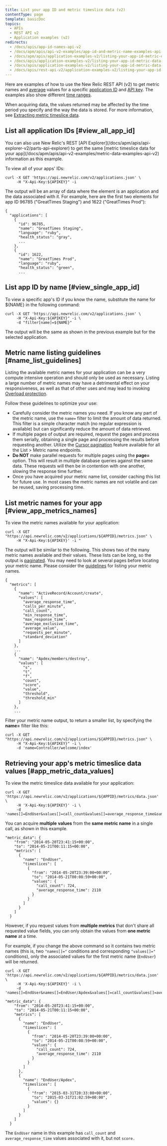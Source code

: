 ```yaml
---
title: List your app ID and metric timeslice data (v2)
contentType: page
template: basicDoc
topics:
  - APIs
  - REST API v2
  - Application examples (v2)
redirects:
  - /docs/apis/app-id-names-api-v2
  - /docs/apm/apis/api-v2-examples/app-id-and-metric-name-examples-api-v2
  - /docs/apm/apis/application-examples-v2/listing-your-app-id-metric-data-api-v2
  - /docs/apis/application-examples-v2/listing-your-app-id-metric-data-api-v2
  - /docs/apis/application-examples-v2/listing-your-app-id-metric-data-v2
  - /docs/apis/rest-api-v2/application-examples-v2/listing-your-app-id-metric-data-v2
---
```


Here are examples of how to use the New Relic REST API (v2) to get metric names and [average](/docs/apm/apis/requirements/calculating-average-metric-values-summarize) values for a specific [application ID](/docs/apm/apis/requirements/identification-code) and [API key](/docs/apis/rest-api-v2/requirements/rest-api-key#viewing). The examples also show different [time ranges](/docs/apm/apis/api-v2-examples/specifying-time-range-v2).

When acquiring data, the values returned may be affected by the time period you specify and the way the data is stored. For more information, see [Extracting metric timeslice data](/docs/apis/extracting-metric-data).

## List all application IDs [#view_all_app_id]

<Callout variant="tip">
  You can also use New Relic's REST [API Explorer](/docs/apm/apis/api-explorer-v2/parts-api-explorer) to get the same [metric timeslice data for your app](/docs/apm/apis/api-v2-examples/metric-data-examples-api-v2) information as this example.
</Callout>

To view all of your apps' IDs:

```
curl -X GET 'https://api.newrelic.com/v2/applications.json' \
     -H "X-Api-Key:${APIKEY}" -i
```

The output will be an array of data where the element is an application and the data associated with it. For example, here are the first two elements for app ID 96785 ("GreatTimes Staging") and 1622 ("GreatTimes Prod"):

```
{
  "applications": [
    {
      "id": 96785,
      "name": "GreatTimes Staging",
      "language": "ruby",
      "health_status": "gray",
      ...
    },
    {
      "id": 1622,
      "name": "GreatTimes Prod",
      "language": "ruby",
      "health_status": "green",
      ...
```

## List app ID by name [#view_single_app_id]

To view a specific app's ID if you know the name, substitute the name for $&#x7B;NAME} in the following command:

```
curl -X GET 'https://api.newrelic.com/v2/applications.json' \
     -H "X-Api-Key:${APIKEY}" -i \
     -d "filter[name]=${NAME}"
```

The output will be the same as shown in the previous example but for the selected application.

## Metric name listing guidelines [#name_list_guidelines]

Listing the available metric names for your application can be a very compute intensive operation and should only be used as necessary. Listing a large number of metric names may have a detrimental effect on your responsiveness, as well as that of other uses and may lead to invoking [Overload protection](/docs/apis/rest-api-v2/requirements/api-overload-protection-handling-429-errors).

Follow these guidelines to optimize your use:

* Carefully consider the metric names you need. If you know any part of the metric name, use the `name=` filter to limit the amount of data returned. This filter is a simple character match (no regular expression is available) but can significantly reduce the amount of data retrieved.
* If multiple pages of output are required, request the pages and process them serially, obtaining a single page and processing the results before requesting another. Utilize the [Cursor pagination](/docs/apis/rest-api-v2/requirements/pagination-api-output#metric_name_cursor_paging) feature available for all the List > Metric name endpoints.
* **Do NOT** make parallel requests for multiple pages using the **page=** option. This will result in multiple database queries against the same data. These requests will then be in contention with one another, slowing the response time further.
* Once you have acquired your metric name list, consider caching this list for future use. In most cases the metric names are not volatile and can be reused, saving processing time.

## List metric names for your app [#view_app_metrics_names]

To view the metric names available for your application:

```
curl -X GET "https://api.newrelic.com/v2/applications/${APPID}/metrics.json" \
     -H "X-Api-Key:${APIKEY}' -i "
```

The output will be similar to the following. This shows two of the many metric names available and their values. These lists can be long, so the output is [paginated](/docs/apis/pagination-for-api-output). You may need to look at several pages before locating your metric name. Please consider the [guidelines](#name_list_guidelines) for listing your metric names.

```
{
  "metrics": [
    {
      "name": "ActiveRecord/Account/create",
      "values": [
        "average_response_time",
        "calls_per_minute",
        "call_count",
        "min_response_time",
        "max_response_time",
        "average_exclusive_time",
        "average_value",
        "requests_per_minute",
        "standard_deviation"
      ]
    },
    ...
    {
      "name": "Apdex/members/destroy",
      "values": [
        "s",
        "t",
        "f",
        "count",
        "score",
        "value",
        "threshold",
        "threshold_min"
      ]
    },
    ...
```

Filter your metric name output, to return a smaller list, by specifying the **name=** filter like this:

```
curl -X GET "https://api.newrelic.com/v2/applications/${APPID}/metrics.json" \
     -H "X-Api-Key:${APIKEY}" -i \
     -d 'name=Controller/welcome/index'
```

## Retrieving your app's metric timeslice data values [#app_metric_data_values]

To view the metric timeslice data available for your application:

```
curl -X GET 'https://api.newrelic.com/v2/applications/${APPID}/metrics/data.json' \
     -H 'X-Api-Key:${APIKEY}' -i \
     -d 'names[]=EndUser&values[]=call_count&values[]=average_response_time&summarize=true'
```

You can acquire **multiple** **values** from the **same metric name** in a single call, as shown in this example.

```
"metric_data": {
    "from": "2014-05-20T23:41:15+00:00",
    "to": "2014-05-21T00:11:15+00:00",
    "metrics": [
      {
        "name": "EndUser",
        "timeslices": [
          {
            "from": "2014-05-20T23:39:00+00:00",
            "to": "2014-05-21T00:08:59+00:00",
            "values": {
              "call_count": 724,
              "average_response_time": 2110
            }
          }
        ]
      }
    ]
  }
```

However, if you request values from **multiple metrics** that don't share all requested value fields, you can only obtain the values from **one metric name** at a time.

For example, if you change the above command so it contains two metric names (this is, two `"names[]="` conditions and corresponding `"values[]="` conditions), only the associated values for the first metric name (`EndUser`) will be returned.

```
curl -X GET 'https://api.newrelic.com/v2/applications/${APPID}/metrics/data.json' \
     -H 'X-Api-Key:${APIKEY}' -i \
     -d 'names[]=EndUser&names[]=EndUser/Apdex&values[]=call_count&values[]=average_response_time&values[]=score&summarize=true'
```

```
"metric_data": {
    "from": "2014-05-20T23:41:15+00:00",
    "to": "2014-05-21T00:11:15+00:00",
    "metrics": [
      {
        "name": "EndUser",
        "timeslices": [
          {
            "from": "2014-05-20T23:39:00+00:00",
            "to": "2014-05-21T00:08:59+00:00",
            "values": {
              "call_count": 724,
              "average_response_time": 2110
            }
          }
        ]
      },
      {
        "name": "EndUser/Apdex",
        "timeslices": [
          {
            "from": "2015-03-31T20:33:00+00:00",
            "to": "2015-03-31T21:02:59+00:00",
            "values": {}
          }
        ]
      }
    ]
  }
```

The `EndUser` name in this example has `call_count` and `average_response_time` values associated with it, but not `score.`
